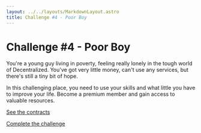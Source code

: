 ```yaml
---
layout: ../../layouts/MarkdownLayout.astro
title: Challenge #4 - Poor Boy
---
```


# Challenge #4 - Poor Boy

You're a young guy living in poverty, feeling really lonely in the tough world of Decentralized.
You've got very little money, can't use any services, but there's still a tiny bit of hope.

In this challenging place, you need to use your skills and what little you have to improve your life.
Become a premium member and gain access to valuable resources.

[See the contracts](https://github.com/valixconsulting/valix-ctf-playground/tree/main/contracts/poor-boy)

[Complete the challenge](https://github.com/valixconsulting/valix-ctf-playground/tree/main/test/poor-boy/poor-boy.challenge.ts)
